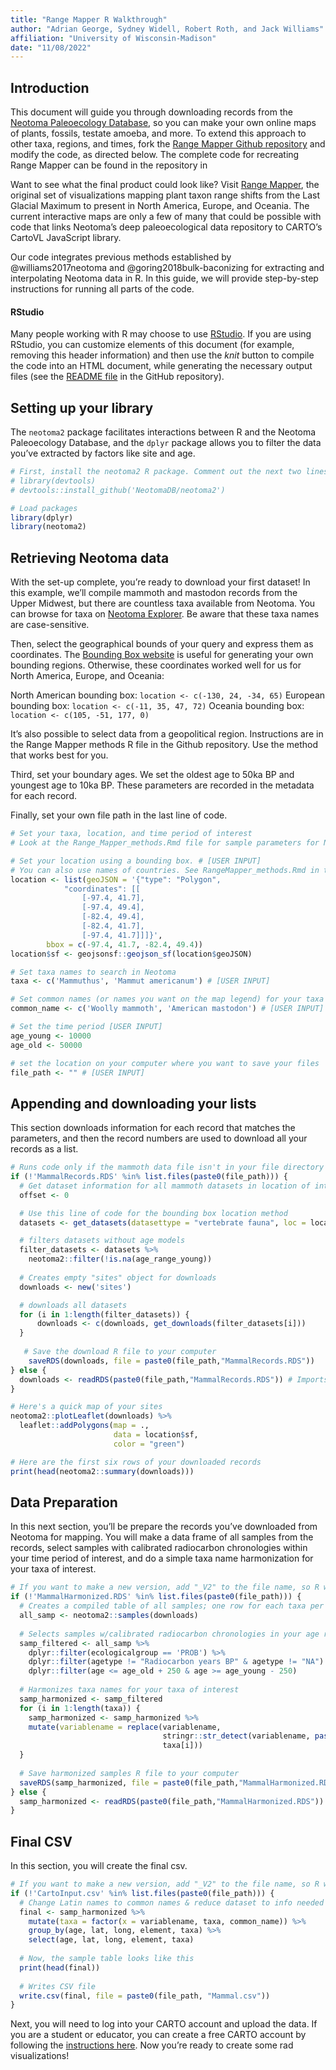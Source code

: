 ```yaml
---
title: "Range Mapper R Walkthrough"
author: "Adrian George, Sydney Widell, Robert Roth, and Jack Williams"
affiliation: "University of Wisconsin-Madison"
date: "11/08/2022"
---
```


## Introduction

This document will guide you through downloading records from the [Neotoma Paleoecology Database](https://www.neotomadb.org), so you can make your own online maps of plants, fossils, testate amoeba, and more. To extend this approach to other taxa, regions, and times, fork the [Range Mapper Github repository](https://github.com/NeotomaDB/RangeMapper) and modify the code, as directed below. The complete code for recreating Range Mapper can be found in the repository in  

Want to see what the final product could look like? Visit [Range Mapper](http://open.neotomadb.org/RangeMapper/index.html), the original set of visualizations mapping plant taxon range shifts from the Last Glacial Maximum to present in North America, Europe, and Oceania. The current interactive maps are only a few of many that could be possible with code that links Neotoma's deep paleoecological data repository to CARTO's CartoVL JavaScript library.

Our code integrates previous methods established by @williams2017neotoma and @goring2018bulk-baconizing for extracting and interpolating Neotoma data in R. In this guide, we will provide step-by-step instructions for running all parts of the code.

#### RStudio

Many people working with R may choose to use [RStudio](http://rstudio.com).  If you are using RStudio, you can customize elements of this document (for example, removing this header information) and then use the *knit* button to compile the code into an HTML document, while generating the necessary output files (see the [README file](https://github.com/neotomadb) in the GitHub repository).

## Setting up your library

The `neotoma2` package facilitates interactions between R and the Neotoma Paleoecology Database, and the `dplyr` package allows you to filter the data you've extracted by factors like site and age.

```r
# First, install the neotoma2 R package. Comment out the next two lines if you have it.
# library(devtools)
# devtools::install_github('NeotomaDB/neotoma2')

# Load packages
library(dplyr)
library(neotoma2)
```

## Retrieving Neotoma data
With the set-up complete, you're ready to download your first dataset! In this example, we'll compile mammoth and mastodon records from the Upper Midwest, but there are countless taxa available from Neotoma. You can browse for taxa on [Neotoma Explorer](https://apps.neotomadb.org/explorer/). Be aware that these taxa names are case-sensitive.

Then, select the geographical bounds of your query and express them as coordinates. The [Bounding Box website](https://boundingbox.klokantech.com/) is useful for generating your own bounding regions. Otherwise, these coordinates worked well for us for North America, Europe, and Oceania:

 North American bounding box: `location <- c(-130, 24, -34, 65)`
 European bounding box: `location <- c(-11, 35, 47, 72)`
 Oceania bounding box: `location <- c(105, -51, 177, 0)`

It's also possible to select data from a geopolitical region. Instructions are in the Range Mapper methods R file in the Github repository. Use the method that works best for you.

Third, set your boundary ages. We set the oldest age to 50ka BP and youngest age to 10ka BP. These parameters are recorded in the metadata for each record.

Finally, set your own file path in the last line of code. 
```r
# Set your taxa, location, and time period of interest
# Look at the Range_Mapper_methods.Rmd file for sample parameters for North America and Europe

# Set your location using a bounding box. # [USER INPUT]
# You can also use names of countries. See RangeMapper_methods.Rmd in the Methods folder for an example.
location <- list(geoJSON = '{"type": "Polygon",
            "coordinates": [[
                [-97.4, 41.7],
                [-97.4, 49.4],
                [-82.4, 49.4],
                [-82.4, 41.7],
                [-97.4, 41.7]]]}',
        bbox = c(-97.4, 41.7, -82.4, 49.4))
location$sf <- geojsonsf::geojson_sf(location$geoJSON)

# Set taxa names to search in Neotoma
taxa <- c('Mammuthus', 'Mammut americanum') # [USER INPUT]

# Set common names (or names you want on the map legend) for your taxa here
common_name <- c('Woolly mammoth', 'American mastodon') # [USER INPUT]

# Set the time period [USER INPUT]
age_young <- 10000
age_old <- 50000

# set the location on your computer where you want to save your files
file_path <- "" # [USER INPUT]
```

## Appending and downloading your lists
This section downloads information for each record that matches the parameters, and then the record numbers are used to download all your records as a list.
```r

# Runs code only if the mammoth data file isn't in your file directory
if (!'MammalRecords.RDS' %in% list.files(paste0(file_path))) {
  # Get dataset information for all mammoth datasets in location of interest
  offset <- 0

  # Use this line of code for the bounding box location method
  datasets <- get_datasets(datasettype = "vertebrate fauna", loc = location$geoJSON, offset=offset, limit = 5000)

  # filters datasets without age models
  filter_datasets <- datasets %>% 
    neotoma2::filter(!is.na(age_range_young))
  
  # Creates empty "sites" object for downloads
  downloads <- new('sites')

  # downloads all datasets
  for (i in 1:length(filter_datasets)) {
      downloads <- c(downloads, get_downloads(filter_datasets[i]))
  }
  
   # Save the download R file to your computer
    saveRDS(downloads, file = paste0(file_path,"MammalRecords.RDS"))
} else {
  downloads <- readRDS(paste0(file_path,"MammalRecords.RDS")) # Imports existing data file
}

# Here's a quick map of your sites 
neotoma2::plotLeaflet(downloads) %>% 
  leaflet::addPolygons(map = ., 
                       data = location$sf, 
                       color = "green")

# Here are the first six rows of your downloaded records
print(head(neotoma2::summary(downloads)))
```

## Data Preparation
In this next section, you'll be prepare the records you've downloaded from Neotoma for mapping. You will make a data frame of all samples from the records, select samples with calibrated radiocarbon chronologies within your time period of interest, and do a simple taxa name harmonization for your taxa of interest. 
```r
# If you want to make a new version, add "_V2" to the file name, so R will rerun the following code chunk.
if (!'MammalHarmonized.RDS' %in% list.files(paste0(file_path))) { 
  # Creates a compiled table of all samples; one row for each taxa per sample per record
  all_samp <- neotoma2::samples(downloads) 
  
  # Selects samples w/calibrated radiocarbon chronologies in your age range
  samp_filtered <- all_samp %>% 
    dplyr::filter(ecologicalgroup == 'PROB') %>%
    dplyr::filter(agetype != "Radiocarbon years BP" & agetype != "NA") %>%
    dplyr::filter(age <= age_old + 250 & age >= age_young - 250)
    
  # Harmonizes taxa names for your taxa of interest
  samp_harmonized <- samp_filtered
  for (i in 1:length(taxa)) {
    samp_harmonized <- samp_harmonized %>%
    mutate(variablename = replace(variablename, 
                                  stringr::str_detect(variablename, paste0(taxa[i], "*")), 
                                  taxa[i]))
  }
  
  # Save harmonized samples R file to your computer
  saveRDS(samp_harmonized, file = paste0(file_path,"MammalHarmonized.RDS"))
} else {
  samp_harmonized <- readRDS(paste0(file_path,"MammalHarmonized.RDS")) # Imports existing sample file
} 
```
## Final CSV
In this section, you will create the final csv.
```r
# If you want to make a new version, add "_V2" to the file name, so R will rerun the following code chunk.
if (!'CartoInput.csv' %in% list.files(paste0(file_path))) { 
  # Change Latin names to common names & reduce dataset to info needed for mapping 
  final <- samp_harmonized %>%
    mutate(taxa = factor(x = variablename, taxa, common_name)) %>%
    group_by(age, lat, long, element, taxa) %>%
    select(age, lat, long, element, taxa) 
    
  # Now, the sample table looks like this
  print(head(final))
  
  # Writes CSV file
  write.csv(final, file = paste0(file_path, "Mammal.csv")) 
}
```

Next, you will need to log into your CARTO account and upload the data. If you are a student or educator, you can create a free CARTO account by following the [instructions here](https://docs.carto.com/faqs/categories/carto-for-education/). Now you're ready to create some rad visualizations!
